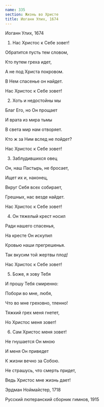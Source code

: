 ```yaml
---
name: 335
section: Жизнь во Христе
title: Иоганн Улих, 1674
---
```

Иоганн Улих, 1674


1. Нас Христос к Себе зовет!

Обратится пусть тем словом,

Кто путем греха идет,

А не под Христа покровом.

В Нем спасенье он найдет.

Нас Христос к Себе зовет!


2. Хоть и недостойны мы

Благ Его, но Он прощает

И врата из мира тьмы

В света мир нам отворяет.

Кто ж за Ним вслед не пойдет?

Нас Христос к Себе зовет!


3. Заблудившихся овец

Он, наш Пастырь, не бросает,

Ищет их и, наконец,

Вкруг Себя всех собирает,

Грешных, нас везде найдет.

Нас Христос к Себе зовет!


4. Он тяжелый крест носил

Ради нашего спасенья,

На кресте Он искупил

Кровью наши прегрешенья.

Так вкусим той жертвы плод!

Нас Христос к Себе зовет!


5. Боже, я зову Тебя

И прошу Тебя смиренно:

Побори во мне, любя,

Что во мне греховно, тленно!

Тяжкий грех меня гнетет,

Но Христос меня зовет!


6. Сам Христос меня зовет!

Не гнушается Он мною

И меня Он приведет

К жизни вечно за Собою.

Не страшусь, что смерть придет,

Ведь Христос мне жизнь дает!


Эрдман Ноймайстер, 1718

Русский лютеранский сборник гимнов, 1915